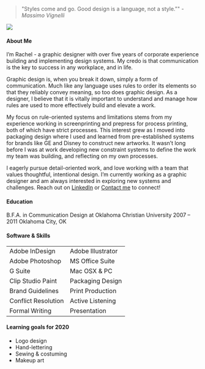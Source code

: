
> "Styles come and go. Good design is a language, not a style."" <cite>-Massimo Vignelli</cite>

<Split side="left">

![](../images/headshot.jpg)

</Split>

<Split side="right">

#### About Me

I’m Rachel - a graphic designer with over five years of corporate experience building and implementing design systems. My credo is that communication is the key to success in any workplace, and in life.

</Split>

Graphic design is, when you break it down, simply a form of communication. Much like any language uses rules to order its elements so that they reliably convey meaning, so too does graphic design. As a designer, I believe that it is vitally important to understand and manage how rules are used to more effectively build and elevate a work.

My focus on rule-oriented systems and limitations stems from my experience working in screenprinting and prepress for process printing, both of which have strict processes. This interest grew as I moved into packaging design where I used and learned from pre-established systems for brands like GE and Disney to construct new artworks. It wasn’t long before I was at work developing new constraint systems to define the work my team was building, and reflecting on my own processes.

I eagerly pursue detail-oriented work, and love working with a team that values thoughtful, intentional design. I’m currently working as a graphic designer and am always interested in exploring new systems and challenges. Reach out on [LinkedIn](https://www.linkedin.com/in/rachel-n-taylor/) or [Contact me](/contact) to connect!

#### Education

B.F.A. in Communication Design at Oklahoma Christian University
2007 – 2011 Oklahoma City, OK

#### Software & Skills

|                     |                   |
| ------------------- | ----------------- |
| Adobe InDesign      | Adobe Illustrator |
| Adobe Photoshop     | MS Office Suite   |
| G Suite             | Mac OSX & PC      |
| Clip Studio Paint   | Packaging Design  |
| Brand Guidelines    | Print Production  |
| Conflict Resolution | Active Listening  |
| Formal Writing      | Presentation      |

#### Learning goals for 2020

- Logo design
- Hand-lettering
- Sewing & costuming
- Makeup art
